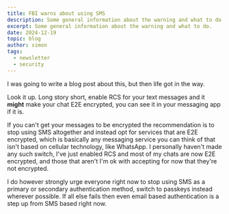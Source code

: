 ```yaml
---
title: FBI warns about using SMS
description: Some general information about the warning and what to do.
excerpt: Some general information about the warning and what to do.
date: 2024-12-19
topic: blog
author: simon
tags:
  - newsletter
  - security
---
```


I was going to write a blog post about this, but then life got in the way.

Look it up. Long story short, enable RCS for your text messages and it **might** make your chat E2E encrypted, you can see it in your messaging app if it is.

If you can't get your messages to be encrypted the recommendation is to stop using SMS altogether and instead opt for services that are E2E encrypted, which is basically any messaging service you can think of that isn't based on cellular technology, like WhatsApp. I personally haven't made any such switch, I've just enabled RCS and most of my chats are now E2E encrypted, and those that aren't I'm ok with accepting for now that they're not encrypted.

I do however strongly urge everyone right now to stop using SMS as a primary or secondary authentication method, switch to passkeys instead wherever possible. If all else fails then even email based authentication is a step up from SMS based right now.
